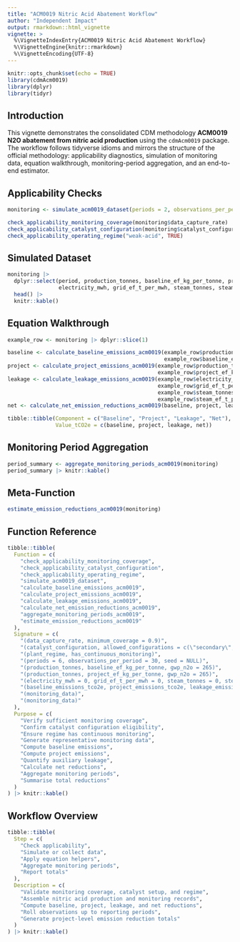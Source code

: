 ```yaml
---
title: "ACM0019 Nitric Acid Abatement Workflow"
author: "Independent Impact"
output: rmarkdown::html_vignette
vignette: >
  %\VignetteIndexEntry{ACM0019 Nitric Acid Abatement Workflow}
  %\VignetteEngine{knitr::rmarkdown}
  %\VignetteEncoding{UTF-8}
---
```


```r
knitr::opts_chunk$set(echo = TRUE)
library(cdmAcm0019)
library(dplyr)
library(tidyr)
```

## Introduction

This vignette demonstrates the consolidated CDM methodology **ACM0019 N2O abatement from nitric acid production** using the `cdmAcm0019` package. The workflow follows tidyverse idioms and mirrors the structure of the official methodology: applicability diagnostics, simulation of monitoring data, equation walkthrough, monitoring-period aggregation, and an end-to-end estimator.

## Applicability Checks

```r
monitoring <- simulate_acm0019_dataset(periods = 2, observations_per_period = 10, seed = 101)

check_applicability_monitoring_coverage(monitoring$data_capture_rate)
check_applicability_catalyst_configuration(monitoring$catalyst_configuration)
check_applicability_operating_regime("weak-acid", TRUE)
```

## Simulated Dataset

```r
monitoring |> 
  dplyr::select(period, production_tonnes, baseline_ef_kg_per_tonne, project_ef_kg_per_tonne,
                electricity_mwh, grid_ef_t_per_mwh, steam_tonnes, steam_ef_t_per_tonne) |> 
  head() |> 
  knitr::kable()
```

## Equation Walkthrough

```r
example_row <- monitoring |> dplyr::slice(1)

baseline <- calculate_baseline_emissions_acm0019(example_row$production_tonnes,
                                                 example_row$baseline_ef_kg_per_tonne)
project <- calculate_project_emissions_acm0019(example_row$production_tonnes,
                                               example_row$project_ef_kg_per_tonne)
leakage <- calculate_leakage_emissions_acm0019(example_row$electricity_mwh,
                                               example_row$grid_ef_t_per_mwh,
                                               example_row$steam_tonnes,
                                               example_row$steam_ef_t_per_tonne)
net <- calculate_net_emission_reductions_acm0019(baseline, project, leakage)

tibble::tibble(Component = c("Baseline", "Project", "Leakage", "Net"),
               Value_tCO2e = c(baseline, project, leakage, net))
```

## Monitoring Period Aggregation

```r
period_summary <- aggregate_monitoring_periods_acm0019(monitoring)
period_summary |> knitr::kable()
```

## Meta-Function

```r
estimate_emission_reductions_acm0019(monitoring)
```

## Function Reference

```r
tibble::tibble(
  Function = c(
    "check_applicability_monitoring_coverage",
    "check_applicability_catalyst_configuration",
    "check_applicability_operating_regime",
    "simulate_acm0019_dataset",
    "calculate_baseline_emissions_acm0019",
    "calculate_project_emissions_acm0019",
    "calculate_leakage_emissions_acm0019",
    "calculate_net_emission_reductions_acm0019",
    "aggregate_monitoring_periods_acm0019",
    "estimate_emission_reductions_acm0019"
  ),
  Signature = c(
    "(data_capture_rate, minimum_coverage = 0.9)",
    "(catalyst_configuration, allowed_configurations = c(\"secondary\", \"tertiary\"))",
    "(plant_regime, has_continuous_monitoring)",
    "(periods = 6, observations_per_period = 30, seed = NULL)",
    "(production_tonnes, baseline_ef_kg_per_tonne, gwp_n2o = 265)",
    "(production_tonnes, project_ef_kg_per_tonne, gwp_n2o = 265)",
    "(electricity_mwh = 0, grid_ef_t_per_mwh = 0, steam_tonnes = 0, steam_ef_t_per_tonne = 0)",
    "(baseline_emissions_tco2e, project_emissions_tco2e, leakage_emissions_tco2e = 0)",
    "(monitoring_data)",
    "(monitoring_data)"
  ),
  Purpose = c(
    "Verify sufficient monitoring coverage",
    "Confirm catalyst configuration eligibility",
    "Ensure regime has continuous monitoring",
    "Generate representative monitoring data",
    "Compute baseline emissions",
    "Compute project emissions",
    "Quantify auxiliary leakage",
    "Calculate net reductions",
    "Aggregate monitoring periods",
    "Summarise total reductions"
  )
) |> knitr::kable()
```

## Workflow Overview

```r
tibble::tibble(
  Step = c(
    "Check applicability",
    "Simulate or collect data",
    "Apply equation helpers",
    "Aggregate monitoring periods",
    "Report totals"
  ),
  Description = c(
    "Validate monitoring coverage, catalyst setup, and regime",
    "Assemble nitric acid production and monitoring records",
    "Compute baseline, project, leakage, and net reductions",
    "Roll observations up to reporting periods",
    "Generate project-level emission reduction totals"
  )
) |> knitr::kable()
```

